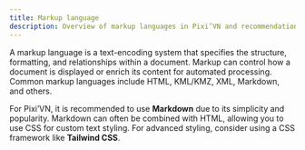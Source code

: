 ```yaml
---
title: Markup language
description: Overview of markup languages in Pixi’VN and recommendations for using Markdown and CSS frameworks.
---
```


A markup language is a text-encoding system that specifies the structure, formatting, and relationships within a document. Markup can control how a document is displayed or enrich its content for automated processing. Common markup languages include HTML, KML/KMZ, XML, Markdown, and others.

For Pixi’VN, it is recommended to use <DynamicLink href="/start/markup-markdown">**Markdown**</DynamicLink> due to its simplicity and popularity. Markdown can often be combined with HTML, allowing you to use CSS for custom text styling. For advanced styling, consider using a CSS framework like <DynamicLink href="/start/markup-tailwindcss">**Tailwind CSS**</DynamicLink>.
